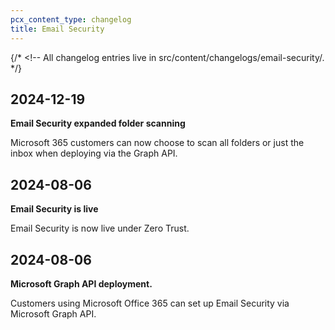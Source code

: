 ```yaml
---
pcx_content_type: changelog
title: Email Security
---
```



{/* <!-- All changelog entries live in src/content/changelogs/email-security/. */}

<ProductChangelog
	product="email-security-cf1"
	hideEntry="2024-06-16-cloudflare-one"
/>

## 2024-12-19

**Email Security expanded folder scanning**

Microsoft 365 customers can now choose to scan all folders or just the inbox when deploying via the Graph API.

## 2024-08-06

**Email Security is live**

Email Security is now live under Zero Trust.

## 2024-08-06

**Microsoft Graph API deployment.**

Customers using Microsoft Office 365 can set up Email Security via Microsoft Graph API.
